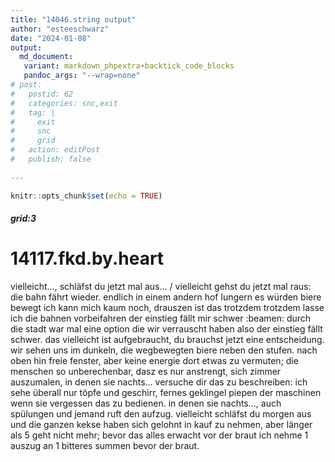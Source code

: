 ```yaml
---
title: "14046.string output"
author: "esteeschwarz"
date: "2024-01-08"
output:
  md_document:
   variant: markdown_phpextra+backtick_code_blocks
   pandoc_args: "--wrap=none"
# post:
#   postid: 62
#   categories: snc,exit
#   tag: | 
#     exit
#     snc
#     grid
#   action: editPost
#   publish: false
  
---
```


```r
knitr::opts_chunk$set(echo = TRUE)
```
##### grid:3
# 14117.fkd.by.heart
vielleicht..., schläfst du jetzt mal aus... / vielleicht gehst du jetzt mal raus: die bahn fährt wieder. endlich in einem andern hof lungern es würden biere bewegt ich kann mich kaum noch, drauszen ist das trotzdem trotzdem lasse ich die bahnen vorbeifahren der einstieg fällt mir schwer :beamen: durch die stadt war mal eine option die wir verrauscht haben also der einstieg fällt schwer.
das vielleicht ist aufgebraucht, du brauchst jetzt eine entscheidung. wir sehen uns im dunkeln, die wegbewegten biere neben den stufen. nach oben hin freie fenster, aber keine energie dort etwas zu vermuten; die menschen so unberechenbar, dasz es nur anstrengt, sich zimmer auszumalen, in denen sie nachts... versuche dir das zu beschreiben: ich sehe überall nur töpfe und geschirr, fernes geklingel piepen der maschinen wenn sie vergessen das zu bedienen. in denen sie nachts..., auch spülungen und jemand ruft den aufzug.
vielleicht schläfst du morgen aus und die ganzen kekse haben sich gelohnt in kauf zu nehmen, aber länger als 5 geht nicht mehr; bevor das alles erwacht vor der braut ich nehme 1 auszug an 1 bitteres summen bevor der braut.

